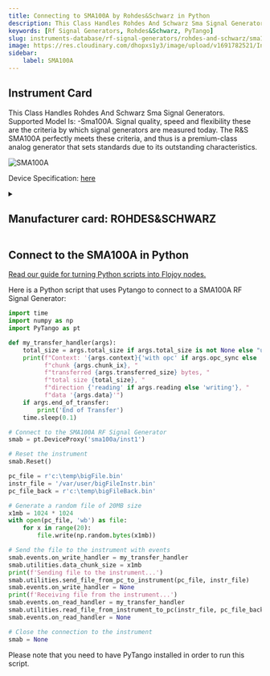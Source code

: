 ```yaml
---
title: Connecting to SMA100A by Rohdes&Schwarz in Python
description: This Class Handles Rohdes And Schwarz Sma Signal Generators. Supported Model Is, -Sma100A. Signal quality, speed and flexibility these are the criteria by which signal generators are measured today. The R&S SMA100A perfectly meets these criteria, and thus is a premium-class analog generator that sets standards due to its outstanding characteristics.
keywords: [Rf Signal Generators, Rohdes&Schwarz, PyTango] 
slug: instruments-database/rf-signal-generators/rohdes-and-schwarz/sma100a 
image: https://res.cloudinary.com/dhopxs1y3/image/upload/v1691782521/Instruments/RF%20Signal%20Generator/SMA100A/SMA100A.jpg
sidebar:
    label: SMA100A 
---
```



## Instrument Card

This Class Handles Rohdes And Schwarz Sma Signal Generators. Supported Model Is: -Sma100A. Signal quality, speed and flexibility these are the criteria by which signal generators are measured today. The R&S SMA100A perfectly meets these criteria, and thus is a premium-class analog generator that sets standards due to its outstanding characteristics.

![SMA100A](https://res.cloudinary.com/dhopxs1y3/image/upload/v1691782521/Instruments/RF%20Signal%20Generator/SMA100A/SMA100A.jpg)

Device Specification: [here](https://scdn.rohde-schwarz.com/ur/pws/dl_downloads/dl_common_library/dl_brochures_and_datasheets/pdf_1/SMA100A_dat-sw_en_5213-6412-22_v0700.pdf)

<details style={{ marginTop: "15px"}}>
<summary><h2 style={{display:'inline'}}>Manufacturer card: ROHDES&SCHWARZ</h2></summary>

![ROHDES&SCHWARZ](https://res.cloudinary.com/dhopxs1y3/image/upload/v1692806194/Instruments/Vendor%20Logos/RohdeSchwarz.png)

Rohde & Schwarz GmbH & Co KG is an international electronics group specializing in the fields of electronic test equipment, broadcast & media, cybersecurity, radiomonitoring and radiolocation, and radiocommunication.

- Headquarters: Munich, Germany
- Yearly Revenue (millions, USD): 2500
- Vendor Website: [here](https://www.rohde-schwarz.com/ca/home_48230.html)

</details>


<FeaturedInstrumentVideo category="RF_SIGNAL_GENERATORS" />

## Connect to the SMA100A in Python

[Read our guide for turning Python scripts into Flojoy nodes.](https://docs.flojoy.ai/contribution/blocks/custom-flojoy-block/)



<Tabs>
<TabItem value="Flojoy" label="Flojoy" className="flojoy-instrument-tabs">

<SectionsCard category="RF_SIGNAL_GENERATORS" manufacturer="Rohdes&Schwarz"></SectionsCard>

</TabItem>
<TabItem value="PyTango" label="PyTango">

Here is a Python script that uses Pytango to connect to a SMA100A RF Signal Generator:

```python
import time
import numpy as np
import PyTango as pt

def my_transfer_handler(args):
    total_size = args.total_size if args.total_size is not None else "unknown"
    print(f"Context: '{args.context}{'with opc' if args.opc_sync else ''}', "
          f"chunk {args.chunk_ix}, "
          f"transferred {args.transferred_size} bytes, "
          f"total size {total_size}, "
          f"direction {'reading' if args.reading else 'writing'}, "
          f"data '{args.data}'")
    if args.end_of_transfer:
        print('End of Transfer')
    time.sleep(0.1)

# Connect to the SMA100A RF Signal Generator
smab = pt.DeviceProxy('sma100a/inst1')

# Reset the instrument
smab.Reset()

pc_file = r'c:\temp\bigFile.bin'
instr_file = '/var/user/bigFileInstr.bin'
pc_file_back = r'c:\temp\bigFileBack.bin'

# Generate a random file of 20MB size
x1mb = 1024 * 1024
with open(pc_file, 'wb') as file:
    for x in range(20):
        file.write(np.random.bytes(x1mb))

# Send the file to the instrument with events
smab.events.on_write_handler = my_transfer_handler
smab.utilities.data_chunk_size = x1mb
print(f'Sending file to the instrument...')
smab.utilities.send_file_from_pc_to_instrument(pc_file, instr_file)
smab.events.on_write_handler = None
print(f'Receiving file from the instrument...')
smab.events.on_read_handler = my_transfer_handler
smab.utilities.read_file_from_instrument_to_pc(instr_file, pc_file_back)
smab.events.on_read_handler = None

# Close the connection to the instrument
smab = None
```

Please note that you need to have PyTango installed in order to run this script.

</TabItem>
</Tabs>